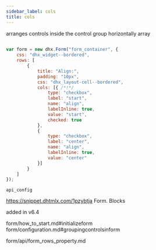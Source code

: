 ```yaml
---
sidebar_label: cols
title: cols
---
```



          


<Short>
 arranges controls inside the control group horizontally



</Short>



<Type>
 array


</Type>


~~~js
 
var form = new dhx.Form("form_container", {
	css: "dhx_widget--bordered",
    rows: [
    	{
            title: "Align:",
            padding: "10px",
            css: "dhx_layout-cell--bordered",
            cols: [{ /*!*/
                type: "checkbox",
                label: "start",
                name: "align",
                labelInline: true,
                value: "start",
                checked: true
            },
            {
                type: "checkbox",
                label: "center",
                name: "align",
                labelInline: true,
                value: "center"
            }]
        }
    ]
});


~~~
	api_config

<Descr>
 



</Descr>



https://snippet.dhtmlx.com/1pzybtja	Form. Blocks

 added in v6.4

 form/how_to_start.md#initializeform
form/configuration.md#groupingcontrolsinform

 form/api/form_rows_property.md